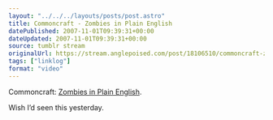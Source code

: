 ```yaml
---
layout: "../../../layouts/posts/post.astro"
title: Commoncraft - Zombies in Plain English
datePublished: 2007-11-01T09:39:31+00:00
dateUpdated: 2007-11-01T09:39:31+00:00
source: tumblr stream
originalUrl: https://stream.anglepoised.com/post/18106510/commoncraft-zombies-in-plain-english-wish-id
tags: ["linklog"]
format: "video"
---
```



<YouTube id="https://www.youtube.com/watch?v=bVnfyradCPY" />

Commoncraft: [Zombies in Plain English][1].

Wish I&rsquo;d seen this yesterday.

[1]: http://www.commoncraft.com/zombies
